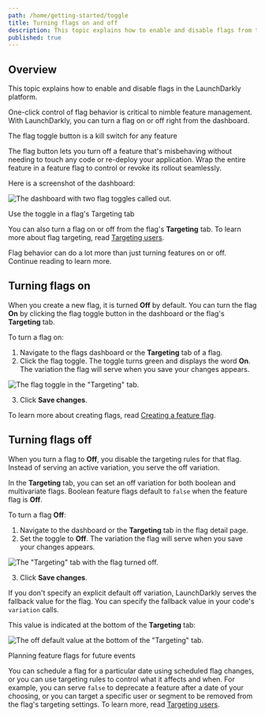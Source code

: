 ```yaml
---
path: /home/getting-started/toggle
title: Turning flags on and off
description: This topic explains how to enable and disable flags from the flag dashboard.
published: true
---
```


## Overview

This topic explains how to enable and disable flags in the LaunchDarkly platform.

One-click control of flag behavior is critical to nimble feature management. With LaunchDarkly, you can turn a flag on or off right from the dashboard.

<Callout intent="info">
<CalloutTitle>The flag toggle button is a kill switch for any feature</CalloutTitle>
<CalloutDescription>

The flag button lets you turn off a feature that's misbehaving without needing to touch any code or re-deploy your application. Wrap the entire feature in a feature flag to control or revoke its rollout seamlessly.

</CalloutDescription>
</Callout>

Here is a screenshot of the dashboard:

![The dashboard with two flag toggles called out.](flag-toggle.png)


<Callout intent="info">
<CalloutTitle>Use the toggle in a flag's Targeting tab</CalloutTitle>
<CalloutDescription>

You can also turn a flag on or off from the flag's **Targeting** tab. To learn more about flag targeting, read [Targeting users](/home/flags/targeting-users).

</CalloutDescription>
</Callout>

Flag behavior can do a lot more than just turning features on or off. Continue reading to learn more.

## Turning flags on

When you create a new flag, it is turned **Off** by default. You can turn the flag **On** by clicking the flag toggle button in the dashboard or the flag's **Targeting** tab.

To turn a flag on:

1. Navigate to the flags dashboard or the **Targeting** tab of a flag.
2. Click the flag toggle. The toggle turns green and displays the word **On**. The variation the flag will serve when you save your changes appears.

![The flag toggle in the "Targeting" tab.](flag-targeting-toggle.png)

3. Click **Save changes**.

To learn more about creating flags, read [Creating a feature flag](/home/getting-started/feature-flags).

## Turning flags off

When you turn a flag to **Off**, you disable the targeting rules for that flag. Instead of serving an active variation, you serve the off variation.

In the **Targeting** tab, you can set an off variation for both boolean and multivariate flags. Boolean feature flags default to `false` when the feature flag is **Off**.

To turn a flag **Off**:

1. Navigate to the dashboard or the **Targeting** tab in the flag detail page.
2. Set the toggle to **Off**. The variation the flag will serve when you save your changes appears.

![The "Targeting" tab with the flag turned off.](flag-targeting-toggle-off.png)

3. Click **Save changes**.

If you don't specify an explicit default off variation, LaunchDarkly serves the fallback value for the flag. You can specify the fallback value in your code's `variation` calls.

This value is indicated at the bottom of the **Targeting** tab:

![The off default value at the bottom of the "Targeting" tab.](flag-off-default-value.png)


<Callout intent="info">
<CalloutTitle>Planning feature flags for future events</CalloutTitle>
<CalloutDescription>

You can schedule a flag for a particular date using scheduled flag changes, or you can use targeting rules to control what it affects and when. For example, you can serve `false` to deprecate a feature after a date of your choosing, or you can target a specific user or segment to be removed from the flag's targeting settings. To learn more, read [Targeting users](/home/flags/targeting-users).

</CalloutDescription>
</Callout>
